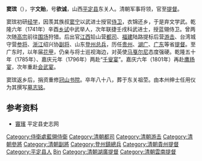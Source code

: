 '''窦瑸'''（{{bd|1715年||1802年}}），字'''文贻'''，号'''欲诚'''，山西[[平定县|平定县]]东关人。清朝军事将领，官至[[提督|提督]]。

窦瑸初研[[经学|经学]]，因羡其族叔[[窦宁|窦宁]]以武进士授官[[侍卫|侍卫]]，衣锦还乡，于是弃文学武。乾隆六年（1741年）辛酉[[乡试|乡试]]中武举人，次年联捷壬戌科武进士，授蓝翎侍卫。曾两次随[[乾隆帝|高宗]]前往[[围场|围场]]狩猎。后出官[[江西|江西]]铅山营[[都司|都司]]、[[福建|福建]]陆路提标后营[[游击|游击]]、台湾城守营[[参将|参将]]、[[浙江|浙江]]绍兴协[[副将|副将]]、山东[[登州|登州]][[总兵|总兵]]，历任[[贵州|贵州]]、[[湖广|湖广]]、[[广东|广东]]等省[[提督|提督]]。至广东时，以年届[[花甲|花甲]]，仍亲与将士巡视海边，对英使[[马戛尔尼|马戛尔尼]]态度强硬。乾隆五十年（1785年）、嘉庆元年（1796年）两赴“[[千叟宴|千叟宴]]”。嘉庆六年（1801年）再赴[[鹰扬宴|鹰扬宴]]，次年重赴[[会武宴|会武宴]]。
 
窦瑸返乡后，捐资重修[[冠山书院|冠山书院]]。卒年八十八，葬于东关祖茔。由本州绅士任用仪为其撰写[[墓志铭|墓志铭]]。

==参考资料==
*[http://www.pdxszw.cn/Article/ShowArticle.asp?ArticleID=55 竇璸]{{dead link|date=2018年4月 |bot=InternetArchiveBot |fix-attempted=yes }} 平定县史志网


{{乾隆七年壬戌科武殿試金榜}}
{{DEFAULTSORT:Dou竇}}
[[Category:侍衛處藍翎侍衛|Category:侍衛處藍翎侍衛]]
[[Category:清朝都司|Category:清朝都司]]
[[Category:清朝游击|Category:清朝游击]]
[[Category:清朝參將|Category:清朝參將]]
[[Category:清朝副將|Category:清朝副將]]
[[Category:登州鎮總兵|Category:登州鎮總兵]]
[[Category:清朝貴州提督|Category:清朝貴州提督]]
[[Category:平定县人|Category:平定县人]]
[[Category:竇姓|Bin]]
[[Category:清朝湖廣提督|Category:清朝湖廣提督]]
[[Category:清朝雲南提督|Category:清朝雲南提督]]